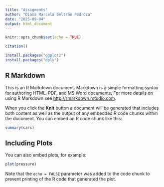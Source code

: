```yaml
---
title: "Assigments"
author: "Diana Marcela Beltrán Pedroza"
date: "2025-09-04"
output: html_document
---
```


```r
knitr::opts_chunk$set(echo = TRUE)
```

```r
citation()
```

```r
install.packages("ggplot2")
install.packages("dply")
```

## R Markdown

This is an R Markdown document. Markdown is a simple formatting syntax for authoring HTML, PDF, and MS Word documents. For more details on using R Markdown see <http://rmarkdown.rstudio.com>.

When you click the **Knit** button a document will be generated that includes both content as well as the output of any embedded R code chunks within the document. You can embed an R code chunk like this:

```r
summary(cars)
```

## Including Plots

You can also embed plots, for example:

```r
plot(pressure)
```

Note that the `echo = FALSE` parameter was added to the code chunk to prevent printing of the R code that generated the plot.

